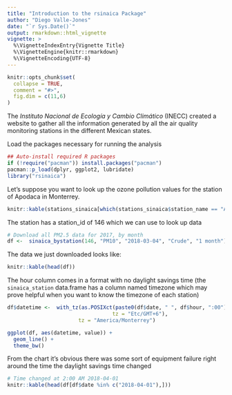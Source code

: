 ```yaml
---
title: "Introduction to the rsinaica Package"
author: "Diego Valle-Jones"
date: "`r Sys.Date()`"
output: rmarkdown::html_vignette
vignette: >
  %\VignetteIndexEntry{Vignette Title}
  %\VignetteEngine{knitr::rmarkdown}
  %\VignetteEncoding{UTF-8}
---
```


```r
knitr::opts_chunk$set(
  collapse = TRUE,
  comment = "#>",
  fig.dim = c(11,6)
)
```

The *Instituto Nacional de Ecología y Cambio Climático* (INECC) created a
website to gather all the information generated by all the air quality
monitoring stations in the different Mexican states.

Load the packages necessary for running the analysis

```r
## Auto-install required R packages
if (!require("pacman")) install.packages("pacman")
pacman::p_load(dplyr, ggplot2, lubridate)
library("rsinaica")
```

Let's suppose you want to look up the ozone pollution values for the station of
Apodaca in Monterrey.


```r
knitr::kable(stations_sinaica[which(stations_sinaica$station_name == "Apodaca"),])
```

The station has a station_id of 146 which we can use to look up data

```r
# Download all PM2.5 data for 2017, by month
df <-  sinaica_bystation(146, "PM10", "2018-03-04", "Crude", "1 month")
```

The data we just downloaded looks like:

```r
knitr::kable(head(df))
```

The hour column comes in a format with no daylight savings time
(the `sinaica_station` data.frame has a 
column named timezone which may prove helpful when you want to know the
timezone of each station)

```r
df$datetime <-  with_tz(as.POSIXct(paste0(df$date, " ", df$hour, ":00"), 
                                  tz = "Etc/GMT+6"),
                       tz = "America/Monterrey")

ggplot(df, aes(datetime, value)) +
  geom_line() +
  theme_bw()
```

From the chart it's obvious there was some sort of equipment failure right around the time
the daylight savings time changed

```r
# Time changed at 2:00 AM 2018-04-01
knitr::kable(head(df[df$date %in% c("2018-04-01"),]))
```

